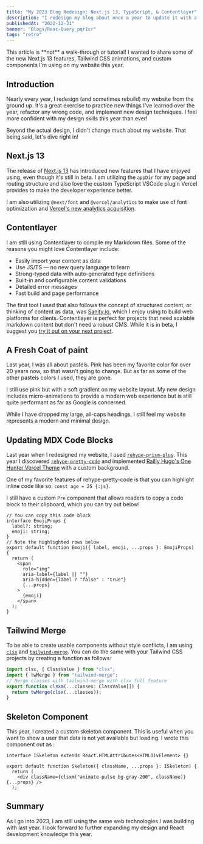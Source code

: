 ```yaml
---
title: "My 2023 Blog Redesign: Next.js 13, TypeScript, & Contentlayer"
description: "I redesign my blog about once a year to update it with a new coat of paint. Check out some of the ways I use Next.js 13!"
publishedAt: "2022-12-31"
banner: "Blogs/Reac-Query_pqr1cr"
tags: "retro"
---
```


<Callout>
  This article is **not** a walk-through or tutorial! I wanted to share some of
  the new Next.js 13 features, Tailwind CSS animations, and custom components
  I'm using on my website this year.
</Callout>

## Introduction

Nearly every year, I redesign (and sometimes rebuild) my website from the ground up. It's a great exercise to practice new things I've learned over the year, refactor any wrong code, and implement new design techniques. I feel more confident with my design skills this year than ever!

Beyond the actual design, I didn't change much about my website. That being said, let's dive right in!

## Next.js 13

The release of [Next.js 13](https://nextjs.org/blog/next-13) has introduced new features that I have enjoyed using, even though it's still in beta. I am utilizing the `appDir` for my page and routing structure and also love the custom TypeScript VSCode plugin Vercel provides to make the developer experience better.

I am also utilizing `@next/font` and `@vercel/analytics` to make use of font optimization and [Vercel's new analytics acquisition](https://vercel.com/blog/vercel-acquires-splitbee).

## Contentlayer

I am still using Contentlayer to compile my Markdown files. Some of the reasons you might love Contentlayer include:

- Easily import your content as data
- Use JS/TS — no new query language to learn
- Strong-typed data with auto-generated type definitions
- Built-in and configurable content validations
- Detailed error messages
- Fast build and page performance

The first tool I used that also follows the concept of structured content, or thinking of content as data, was [Sanity.io](https://www.sanity.io/structured-content), which I enjoy using to build web platforms for clients. Contentlayer is perfect for projects that need scalable markdown content but don't need a robust CMS. While it is in beta, I suggest you [try it out on your next project](https://www.contentlayer.dev/blog/beta).

## A Fresh Coat of paint

Last year, I was all about pastels. Pink has been my favorite color for over 20 years now, so that wasn't going to change. But as far as some of the other pastels colors I used, they are gone.

I still use pink but with a soft gradient on my website layout. My new design includes micro-animations to provide a modern web experience but is still quite performant as far as Google is concerned.

While I have dropped my large, all-caps headings, I still feel my website represents a modern and minimal design.

## Updating MDX Code Blocks

Last year when I redesigned my website, I used [`rehype-prism-plus`](https://github.com/timlrx/rehype-prism-plus). This year I discovered [`rehype-pretty-code`](https://rehype-pretty-code.netlify.app/) and implemented [Railly Hugo's One Hunter Vercel Theme](https://marketplace.visualstudio.com/items?itemName=RaillyHugo.one-hunter) with a custom background.

One of my favorite features of rehype-pretty-code is that you can highlight inline code like so: `const age = 25 {:js}`.

I still have a custom `Pre` component that allows readers to copy a code block to their clipboard, which you can try out below!

<CodeTitle title="components/emoji.tsx" lang="tsx" />

```tsx {9-16} showLineNumbers
// You can copy this code block
interface EmojiProps {
  label?: string;
  emoji: string;
}
// Note the highlighted rows below
export default function Emoji({ label, emoji, ...props }: EmojiProps) {
  return (
    <span
      role="img"
      aria-label={label || ""}
      aria-hidden={label ? "false" : "true"}
      {...props}
    >
      {emoji}
    </span>
  );
}
```

## Tailwind Merge

To be able to create usable components without style conflicts, I am using [`clsx`](https://github.com/lukeed/clsx) and [`tailwind-merge`](https://github.com/dcastil/tailwind-merge). You can do the same with your Tailwind CSS projects by creating a function as follows:

<CodeTitle title="utils/clsxm.ts" lang="ts" />

```ts
import clsx, { ClassValue } from "clsx";
import { twMerge } from "tailwind-merge";
// Merge classes with tailwind-merge with clsx full feature
export function clsxm(...classes: ClassValue[]) {
  return twMerge(clsx(...classes));
}
```

## Skeleton Component

This year, I created a custom skeleton component. This is useful when you want to show a user that data is not yet available but loading. I wrote this component out as :

<CodeTitle title="components/skeleton.tsx" lang="tsx" />

```tsx import React from "react"; import {clsxm} from "utils";
interface ISkeleton extends React.HTMLAttributes<HTMLDivElement> {}

export default function Skeleton({ className, ...props }: ISkeleton) {
  return (
    <div className={clsxm("animate-pulse bg-gray-200", className)} {...props} />
  );
```

## Summary

As I go into 2023, I am still using the same web technologies I was building with last year. I look forward to further expanding my design and React development knowledge this year.

